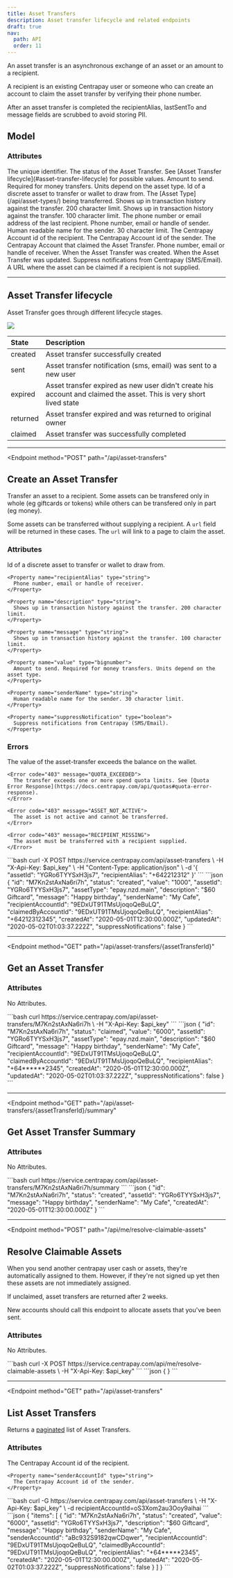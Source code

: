 ```yaml
---
title: Asset Transfers
description: Asset transfer lifecycle and related endpoints
draft: true
nav:
  path: API
  order: 11
---
```



An asset transfer is an asynchronous exchange of an asset or an amount to a recipient.

A recipient is an existing Centrapay user or someone who can create an account to claim the asset transfer by verifying
their phone number.

After an asset transfer is completed the recipientAlias, lastSentTo and
message fields are scrubbed to avoid storing PII.

## Model

### Attributes
<Properties>
  <Property name="id" type="string">
    The unique identifier.
  </Property>

  <Property name="status" type="string">
    The status of the Asset Transfer. See [Asset Transfer lifecycle](#asset-transfer-lifecycle) for possible values.
  </Property>

  <Property name="value" type="bignumber">
    Amount to send. Required for money transfers. Units depend on the asset type.
  </Property>

  <Property name="assetId" type="string">
    Id of a discrete asset to transfer or wallet to draw from.
  </Property>

  <Property name="assetType" type="string">
    The [Asset Type](/api/asset-types/) being transferred.
  </Property>

  <Property name="description" type="string">
    Shows up in transaction history against the transfer. 200 character limit.
  </Property>

  <Property name="message" type="string">
    Shows up in transaction history against the transfer. 100 character limit.
  </Property>

  <Property name="lastSentTo" type="string">
    The phone number or email address of the last recipient.
  </Property>

  <Property name="senderAlias" type="string">
    Phone number, email or handle of sender.
  </Property>

  <Property name="senderName" type="string">
    Human readable name for the sender. 30 character limit.
  </Property>

  <Property name="recipientAccountId" type="string">
    The Centrapay Account id of the recipient.
  </Property>

  <Property name="senderAccountId" type="string">
    The Centrapay Account id of the sender.
  </Property>

  <Property name="claimedByAccountId" type="string">
    The Centrapay Account that claimed the Asset Transfer.
  </Property>

  <Property name="recipientAlias" type="string">
    Phone number, email or handle of receiver.
  </Property>

  <Property name="createdAt" type="timestamp">
    When the Asset Transfer was created.
  </Property>

  <Property name="updatedAt" type="timestamp">
    When the Asset Transfer was updated.
  </Property>

  <Property name="suppressNotification" type="boolean">
    Suppress notifications from Centrapay (SMS/Email).
  </Property>

  <Property name="url" type="string">
    A URL where the asset can be claimed if a recipient is not supplied.
  </Property>
</Properties>

---

## Asset Transfer lifecycle

Asset Transfer goes through different lifecycle stages.

<img src="https://docs.centrapay.com/images/asset-lifecycle.png" style="display: block; margin: auto;" />

| State    | Description                                                                                                        |
|:---------|:-------------------------------------------------------------------------------------------------------------------|
| created  | Asset transfer successfully created                                                                                |
| sent     | Asset transfer notification (sms, email) was sent to a new user                                                    |
| expired  | Asset transfer expired as new user didn't create his account and claimed the asset. This is very short lived state |
| returned | Asset transfer expired and was returned to original owner                                                          |
| claimed  | Asset transfer was successfully completed                                                                          |

---


<Endpoint
  method="POST"
  path="/api/asset-transfers"
>
  ## Create an Asset Transfer

  Transfer an asset to a recipient. Some assets can be transfered only in whole
  (eg giftcards or tokens) while others can be transfered only in part (eg money).

  Some assets can be transferred without supplying a recipient. A `url` field will be
  returned in these cases. The `url` will link to a page to claim the asset.

  ### Attributes
  <Properties>
    <Property name="assetId" type="string" required>
      Id of a discrete asset to transfer or wallet to draw from.
    </Property>

    <Property name="recipientAlias" type="string">
      Phone number, email or handle of receiver.
    </Property>

    <Property name="description" type="string">
      Shows up in transaction history against the transfer. 200 character limit.
    </Property>

    <Property name="message" type="string">
      Shows up in transaction history against the transfer. 100 character limit.
    </Property>

    <Property name="value" type="bignumber">
      Amount to send. Required for money transfers. Units depend on the asset type.
    </Property>

    <Property name="senderName" type="string">
      Human readable name for the sender. 30 character limit.
    </Property>

    <Property name="suppressNotification" type="boolean">
      Suppress notifications from Centrapay (SMS/Email).
    </Property>
  </Properties>

  ### Errors
  <Properties>
    <Error code="403" message="INSUFFICIENT_WALLET_BALANCE">
      The value of the asset-transfer exceeds the balance on the wallet.
    </Error>

    <Error code="403" message="QUOTA_EXCEEDED">
      The transfer exceeds one or more spend quota limits. See [Quota Error Response](https://docs.centrapay.com/api/quotas#quota-error-response).
    </Error>

    <Error code="403" message="ASSET_NOT_ACTIVE">
      The asset is not active and cannot be transferred.
    </Error>

    <Error code="403" message="RECIPIENT_MISSING">
      The asset must be transferred with a recipient supplied.
    </Error>
  </Properties>

  <CodePanel slot="code-examples" title="Request" method="POST" path="/api/assets/asset-transfers">
  ```bash
  curl -X POST https://service.centrapay.com/api/asset-transfers \
    -H "X-Api-Key: $api_key" \
    -H "Content-Type: application/json" \
    -d '{
      "assetId": "YGRo6TYYSxH3js7",
      "recipientAlias": "+642212312"
    }'
  ```
  </CodePanel>

  <CodePanel slot="code-examples" title="Response">
  ```json
  {
    "id": "M7Kn2stAxNa6ri7h",
    "status": "created",
    "value": "1000",
    "assetId": "YGRo6TYYSxH3js7",
    "assetType": "epay.nzd.main",
    "description": "$60 Giftcard",
    "message": "Happy birthday",
    "senderName": "My Cafe",
    "recipientAccountId": "9EDxUT91TMsUjoqoQeBuLQ",
    "claimedByAccountId": "9EDxUT91TMsUjoqoQeBuLQ",
    "recipientAlias": "+64212312345",
    "createdAt": "2020-05-01T12:30:00.000Z",
    "updatedAt": "2020-05-02T01:03:37.222Z",
    "suppressNotifications": false
  }
  ```
  </CodePanel>
</Endpoint>

---

<Endpoint
  method="GET"
  path="/api/asset-transfers/{assetTransferId}"
>
  ## Get an Asset Transfer

  ### Attributes
  No Attributes.

  <CodePanel slot="code-examples" title="Request" method="GET" path="/api/assets/asset-transfers/{assetTransferId}">
  ```bash
  curl https://service.centrapay.com/api/asset-transfers/M7Kn2stAxNa6ri7h \
    -H "X-Api-Key: $api_key"
  ```
  </CodePanel>

  <CodePanel slot="code-examples" title="Response">
  ```json
  {
    "id": "M7Kn2stAxNa6ri7h",
    "status": "claimed",
    "value": "6000",
    "assetId": "YGRo6TYYSxH3js7",
    "assetType": "epay.nzd.main",
    "description": "$60 Giftcard",
    "message": "Happy birthday",
    "senderName": "My Cafe",
    "recipientAccountId": "9EDxUT91TMsUjoqoQeBuLQ",
    "claimedByAccountId": "9EDxUT91TMsUjoqoQeBuLQ",
    "recipientAlias": "+64******2345",
    "createdAt": "2020-05-01T12:30:00.000Z",
    "updatedAt": "2020-05-02T01:03:37.222Z",
    "suppressNotifications": false
  }
  ```
  </CodePanel>
</Endpoint>

---

<Endpoint
  method="GET"
  path="/api/asset-transfers/{assetTransferId}/summary"
>
  ## Get Asset Transfer Summary

  ### Attributes
  No Attributes.

  <CodePanel slot="code-examples" title="Request" method="GET" path="/api/assets/asset-transfers/{assetTransferId}/summary">
  ```bash
  curl https://service.centrapay.com/api/asset-transfers/M7Kn2stAxNa6ri7h/summary
  ```
  </CodePanel>

  <CodePanel slot="code-examples" title="Response">
  ```json
  {
    "id": "M7Kn2stAxNa6ri7h",
    "status": "created",
    "assetId": "YGRo6TYYSxH3js7",
    "message": "Happy birthday",
    "senderName": "My Cafe",
    "createdAt": "2020-05-01T12:30:00.000Z"
  }
  ```
  </CodePanel>
</Endpoint>

---

<Endpoint
  method="POST"
  path="/api/me/resolve-claimable-assets"
>
  ## Resolve Claimable Assets <Badge type="experimental"/>

  When you send another centrapay user cash or assets, they're automatically assigned to them.
  However, if they're not signed up yet then these assets are not immediately assigned.

  If unclaimed, asset transfers are returned after 2 weeks.

  New accounts should call this endpoint to allocate assets that you've been sent.

  ### Attributes
  No Attributes.

  <CodePanel slot="code-examples" title="Request" method="POST" path="/api/me/resolve-claimable-assets">
    ```bash
    curl -X POST https://service.centrapay.com/api/me/resolve-claimable-assets \
      -H "X-Api-Key: $api_key"
    ```
  </CodePanel>

  <CodePanel slot="code-examples" title="Response">
  ```json
  {
  }
  ```
  </CodePanel>
</Endpoint>

---

<Endpoint
  method="GET"
  path="/api/asset-transfers"
>
  ## List Asset Transfers <Badge type="experimental"/>

  Returns a [paginated](/api/pagination/) list of Asset Transfers.

  ### Attributes
  <Properties>
    <Property name="recipientAccountId" type="string">
      The Centrapay Account id of the recipient.
    </Property>

    <Property name="senderAccountId" type="string">
      The Centrapay Account id of the sender.
    </Property>
  </Properties>

  <CodePanel slot="code-examples" title="Request" method="GET" path="/api/asset-transfers">
    ```bash
    curl -G https://service.centrapay.com/api/asset-transfers \
      -H "X-Api-Key: $api_key" \
      -d recipientAccountId=oS3Xom2au3Ooy9aihai
    ```
  </CodePanel>

  <CodePanel slot="code-examples" title="Response">
    ```json
    {
    "items": [
      {
        "id": "M7Kn2stAxNa6ri7h",
        "status": "created",
        "value": "6000",
        "assetId": "YGRo6TYYSxH3js7",
        "description": "$60 Giftcard",
        "message": "Happy birthday",
        "senderName": "My Cafe",
        "senderAccountId": "aBc932S9182qwCDqwer",
        "recipientAccountId": "9EDxUT91TMsUjoqoQeBuLQ",
        "claimedByAccountId": "9EDxUT91TMsUjoqoQeBuLQ",
        "recipientAlias": "+64*****2345",
        "createdAt": "2020-05-01T12:30:00.000Z",
        "updatedAt": "2020-05-02T01:03:37.222Z",
        "suppressNotifications": false
      }
    ]
  }
  ```
  </CodePanel>
</Endpoint>
